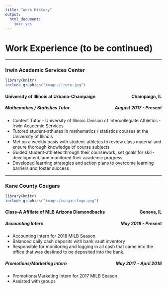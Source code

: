 ```yaml
---
title: "Work History"
output:
  html_document:
    toc: yes
---
```


<h1>Work Experience (to be continued)</h1>

<hr />

### Irwin Academic Services Center

```r
library(knitr)
include_graphics("images/irwin.jpg")
```

<h4 style="text-align:left;">
University of Illinois at Urbana-Champaign
<span style="float:right;">Champaign, IL</span>
</h4>

<h5 style="text-align:left;">
Mathematics / Statistics Tutor
<span style="float:right;">August 2017 - Present</span>
</h5>

* Content Tutor - University of Illinois Division of Intercollegiate Athletics - Irwin Academic Services
* Tutored student-athletes in mathematics / statistics courses at the University of Illinois
* Met on a weekly basis with student-athletes to review class material and ensure thorough knowledge of course subjects
* Guided student-athletes through their coursework, set goals for skill-development, and monitored their academic progress
* Developed learning strategies and action plans to overcome learning barriers and foster success

<hr />

### Kane County Cougars

```r
library(knitr)
include_graphics("images/cougarslogo.png")
```

<h4 style="text-align:left;">
Class-A Affilate of MLB Arizona Diamondbacks
<span style="float:right;">Geneva, IL</span>
</h4>

<h5 style="text-align:left;">
Accounting Intern
<span style="float:right;">May 2018 - Present</span>
</h5>

* Accounting Intern for $2018$ MILB Season
* Balanced daily cash deposits with bank vault inventory
* Responsible for monitoring and logging in all cash that came into the office that was destined to be deposited into the bank.

<h5 style="text-align:left;">
Promotions/Marketing Intern
<span style="float:right;">May 2017 - April 2018</span>
</h5>

* Promotions/Marketing Intern for $2017$ MILB Season
* Assisted with groups

